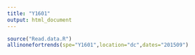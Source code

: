 ```yaml
---
title: "Y1601"
output: html_document
---
```





```r
source("Read.data.R")
allinonefortrends(spe="Y1601",location="dc",dates="201509")
```
